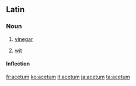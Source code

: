 ==Latin==

===Noun===
{{la-noun|acētum|aceti#Latin|acētī|n|second}}

# [[vinegar]]
# {{figurative|lang=la}} [[wit]]

====Inflection====
{{la-decl-2nd-N|acēt}}

[[fr:acetum]]
[[ko:acetum]]
[[it:acetum]]
[[ja:acetum]]
[[ta:acetum]]